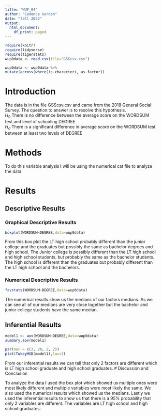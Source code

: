 ```yaml
---
title: "WUP_04"
author: "Cadence Gorden"
date: "fall 2022"
output:
  html_document:
    df_print: paged
---
```


```r
require(knitr)
require(tidyverse)
require(tigerstats)
wup0data <- read.csv(file="GSScsv.csv")
```

```r
wup0data <- wup0data %>%
mutate(across(where(is.character), as.factor))
```
# Introduction

<!--In this section you explain what you are trying to show.  Where did the data come from?  What is the research or other question you are trying to answer?!-->

The data is in the file GSScsv.csv and came from the 2018 General Social Survey.  The question to answer is to resolve this hypothesis.  
$H_0$ There is no difference between the average score on the WORDSUM test and level of schooling DEGREE  
$H_a$ There is a significant difference in average score on the WORDSUM test between at least two levels of DEGREE  

# Methods

<!--Decide on your methods:  use "variable analysis" or other appropriate descriptors.  Make sure to choose at least one graphical method and at least one numerical method.!-->

To do this variable analysis I will be using the numerical cat file to analyze the data

# Results

<!--Divide this section into two sub-sections:  One for your descriptive  results and one for your inferential results.!-->

## Descriptive Results

### Graphical Descriptive Results

<!--Graphical results here.  Make sure to show your code.  Provide appropriate labels for axes, giving units if possible, and provide a good title for the graph, too.  Use the graphical results to describe the patterns if any that exist in the data as focused toward the research question!-->

```r
boxplot(WORDSUM~DEGREE,data=wup0data)
```


From this box plot the LT high school probably different than the junior college and the graduates but possibly the same as bachelor degrees and high school. The Junior college is possibly different than the LT high school and high school students, but probably the same as the bachelor students. The high school is different than the graduates but probably different than the LT high school and the bachelors. 

### Numerical Descriptive Results

<!--Numerical results go here. Use the numerical results to describe the patterns if any that exist in the data as focused toward the research question!-->

```r
favstats(WORDSUM~DEGREE,data=wup0data)
```

The numerical results show us the medians of our factors medians. As we can see all of our medians are very close together but the bachelor and junior college students have the same median. 

## Inferential Results

<!--State hypothesis clearly.  Make sure your discussion of the inferential test covers all the aspects that the test output produces, such as test statistic, p-value etc.  Make a decision about the null hypothesis, explain the assumptions on which the selected test/procedure was based, and why the chosen procedure satisfys the assumptions and is appropriate to answer the research question!-->

```r
model1 <- aov(WORDSUM~DEGREE,data=wup0data)
summary.aov(model1)
```


```r
par(mar = c(3, 20, 2, 2))
plot(TukeyHSD(model1),las=2)
```

From our inferential results we can tell that only 2 factors are different which is LT high school graduate and high school graduates. 
# Discussion and Conclusion

<!--Discussion and conclusion here.  If you found a relationship be sure to consider whether the relationship occurs because one of the variavbles causes the other, or whether they perhasps are related for some other reason.  Watch the chapter 6 videos from the GeorgeTown videos collection.!-->

To analyze the data I used the box plot which showed us multiple ones were most likely different and multiple variables were most likely the same. We also used the numerical results which showed us the medians. Lastly we used the inferential results to show us that there is a 95% probability that only 2 variables are different. The variables are LT high school and high school graduates. 
